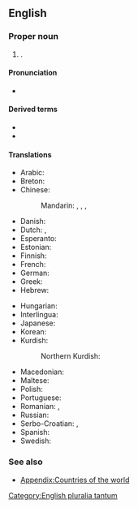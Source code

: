 ==English==
{{wikipedia}}

===Proper noun===
{{head|en|proper noun|head=[[cayman|Cayman]] [[island|Islands]]}}

# {{place|en|Three <<islands>> constituting an <<overseas territory>> of the <<c/United Kingdom>> in the [[Caribbean Sea]]}}.

====Pronunciation====
* {{audio|en|LL-Q1860 (eng)-PerfectSoundWhatever-Cayman Islands.wav|Audio (CA)}}

====Derived terms====
* {{l|en|Cayman Islander}}
* {{l|en|CYM}}

====Translations====
{{trans-top|British territory in the Caribbean}}
* Arabic: {{t|ar|جُزُر كَايْمَان|f-p}}
* Breton: {{t|br|Inizi Cayman}}
* Chinese:
*: Mandarin: {{t+|cmn|開曼群島|sc=Hani}}, {{t+|cmn|开曼群岛|tr=Kāimàn Qúndǎo|sc=Hani}}, {{t|cmn|凱門群島|sc=Hani}}, {{t|cmn|凯门群岛|tr=Kǎimén Qúndǎo|sc=Hani}}
* Danish: {{t|da|Caymanøerne}}
* Dutch: {{t+|nl|Kaaimaneilanden|p}}, {{t+|nl|Caymaneilanden|p}}
* Esperanto: {{t|eo|Kajmaninsuloj}}
* Estonian: {{t|et|Kaimanisaared|p}}
* Finnish: {{t+|fi|Caymansaaret}}
* French: {{t+|fr|Îles Caïmans|f-p}}
* German: {{t|de|Kaimaninseln|f-p}}
* Greek: {{t|el|Νησιά Κέυμαν|n-p}}
* Hebrew: {{t|he|איי קיימן|tr=iyey kayman}}
{{trans-mid}}
* Hungarian: {{t+|hu|Kajmán-szigetek}}
* Interlingua: {{t|ia|Insulas Cayman}}
* Japanese: {{t|ja|ケイマン諸島|tr=Keiman shotō}}
* Korean: {{t|ko|^케이맨 제도}}
* Kurdish:
*: Northern Kurdish: {{t+|kmr|Giravên Kaymanê}}
* Macedonian: {{t|mk|Кајмански Острови|p}}
* Maltese: {{t|mt|Gżejjer Cayman|alt=il-Gżejjer Cayman}}
* Polish: {{t+|pl|Kajmany}}
* Portuguese: {{t+|pt|Ilhas Cayman}}
* Romanian: {{t|ro|Cayman}}, {{t|ro|Insulele Cayman|m}}
* Russian: {{t|ru|Кайма́новы острова́|m-p}}
* Serbo-Croatian: {{t|sh|Kajmanski otoci}}, {{t|sh|Kejmanska Ostrva|n-p}}
* Spanish: {{t+|es|Islas Caimán|f-p}}
* Swedish: {{t+|sv|Caymanöarna}}
{{trans-bottom}}

===See also===
* [[Appendix:Countries of the world]]

[[Category:English pluralia tantum]]